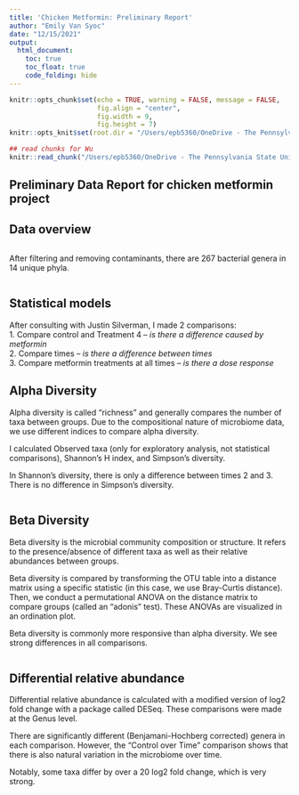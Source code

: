 ```yaml
---
title: 'Chicken Metformin: Preliminary Report'
author: "Emily Van Syoc"
date: "12/15/2021"
output:
  html_document:
    toc: true
    toc_float: true
    code_folding: hide
---
```


```r
knitr::opts_chunk$set(echo = TRUE, warning = FALSE, message = FALSE,
                      fig.align = "center",
                      fig.width = 9,
                      fig.height = 7)
knitr::opts_knit$set(root.dir = "/Users/epb5360/OneDrive - The Pennsylvania State University/Shared-Trello-Projects/Chicken Metformin/chicken-metf/")

## read chunks for Wu
knitr::read_chunk("/Users/epb5360/OneDrive - The Pennsylvania State University/Shared-Trello-Projects/Chicken Metformin/chicken-metf/preliminary-report-1-2022.R")

```

## Preliminary Data Report for chicken metformin project

## Data overview

```r

```

After filtering and removing contaminants, there are 267 bacterial genera in 14 unique phyla.

```r

```

## Statistical models

After consulting with Justin Silverman, I made 2 comparisons:  
1. Compare control and Treatment 4 -- *is there a difference caused by metformin*  
2. Compare times -- *is there a difference between times*  
3. Compare metformin treatments at all times -- *is there a dose response*  

## Alpha Diversity

Alpha diversity is called "richness" and generally compares the number of taxa between groups. Due to the compositional nature of microbiome data, we use different indices to compare alpha diversity.

I calculated Observed taxa (only for exploratory analysis, not statistical comparisons), Shannon's H index, and Simpson's diversity.

In Shannon's diversity, there is only a difference between times 2 and 3. There is no difference in Simpson's diversity.

```r

```

## Beta Diversity

Beta diversity is the microbial community composition or structure. It refers to the presence/absence of different taxa as well as their relative abundances between groups. 

Beta diversity is compared by transforming the OTU table into a distance matrix using a specific statistic (in this case, we use Bray-Curtis distance). Then, we conduct a permutational ANOVA on the distance matrix to compare groups (called an "adonis" test). These ANOVAs are visualized in an ordination plot.

Beta diversity is commonly more responsive than alpha diversity. We see strong differences in all comparisons. 

```r

```

## Differential relative abundance

Differential relative abundance is calculated with a modified version of log2 fold change with a package called DESeq. These comparisons were made at the Genus level.


There are significantly different (Benjamani-Hochberg corrected) genera in each comparison. However, the "Control over Time" comparison shows that there is also natural variation in the microbiome over time. 

Notably, some taxa differ by over a 20 log2 fold change, which is very strong.

```r


```

